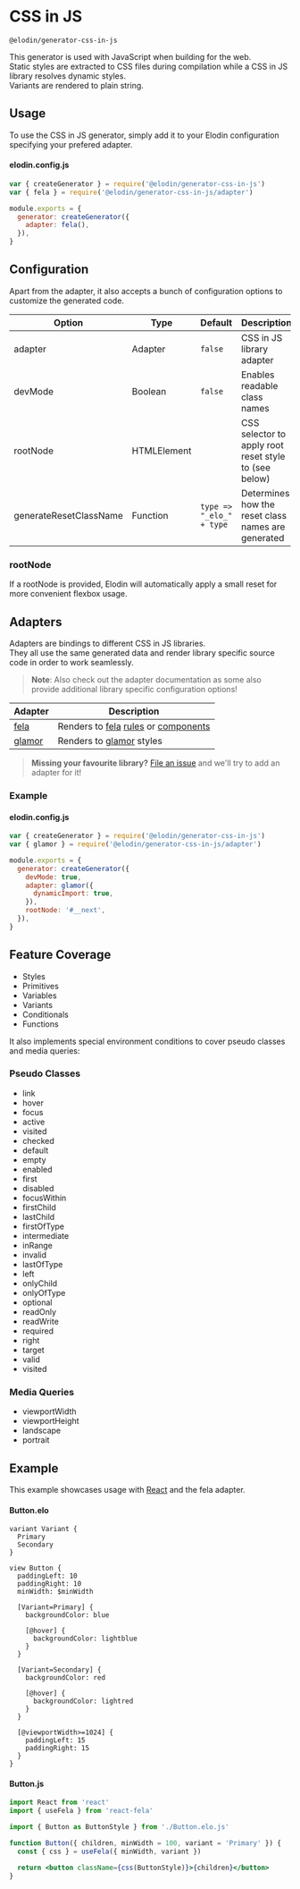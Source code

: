 

# CSS in JS

`@elodin/generator-css-in-js`

This generator is used with JavaScript when building for the web.<br />
Static styles are extracted to CSS files during compilation while a CSS in JS library resolves dynamic styles.<br/>
Variants are rendered to plain string.

## Usage

To use the CSS in JS generator, simply add it to your Elodin configuration specifying your prefered adapter.

#### elodin.config.js

```javascript
var { createGenerator } = require('@elodin/generator-css-in-js')
var { fela } = require('@elodin/generator-css-in-js/adapter')

module.exports = {
  generator: createGenerator({
    adapter: fela(),
  }),
}
```

## Configuration

Apart from the adapter, it also accepts a bunch of configuration options to customize the generated code.

| Option                 | Type        | Default                  | Description                                           |
| ---------------------- | ----------- | ------------------------ | ----------------------------------------------------- |
| adapter                | Adapter     | `false`                  | CSS in JS library adapter                             |
| devMode                | Boolean     | `false`                  | Enables readable class names                          |
| rootNode               | HTMLElement |                          | CSS selector to apply root reset style to (see below) |
| generateResetClassName | Function    | `type => "_elo_" + type` | Determines how the reset class names are generated    |

### rootNode

If a rootNode is provided, Elodin will automatically apply a small reset for more convenient flexbox usage.

## Adapters

Adapters are bindings to different CSS in JS libraries.<br />
They all use the same generated data and render library specific source code in order to work seamlessly.<br />

> **Note**: Also check out the adapter documentation as some also provide additional library specific configuration options!

| Adapter                                             | Description                                                                                                                                                         |
| --------------------------------------------------- | ------------------------------------------------------------------------------------------------------------------------------------------------------------------- |
| [fela](/docs/targets/javascript/css-in-js/fela)     | Renders to [fela](http://fela.js.org) [rules](http://fela.js.org/docs/basics/Rules.html) or [components](http://fela.js.org/docs/api/bindings/createComponent.html) |
| [glamor](/docs/targets/javascript/css-in-js/glamor) | Renders to [glamor](https://github.com/threepointone/glamor) styles                                                                                                 |

> **Missing your favourite library?** [File an issue](https://github.com/robinweser/elodin/issues/new) and we'll try to add an adapter for it!

### Example

#### elodin.config.js

```javascript
var { createGenerator } = require('@elodin/generator-css-in-js')
var { glamor } = require('@elodin/generator-css-in-js/adapter')

module.exports = {
  generator: createGenerator({
    devMode: true,
    adapter: glamor({
      dynamicImport: true,
    }),
    rootNode: '#__next',
  }),
}
```

## Feature Coverage

- Styles
- Primitives
- Variables
- Variants
- Conditionals
- Functions

It also implements special environment conditions to cover pseudo classes and media queries:

### Pseudo Classes

- link
- hover
- focus
- active
- visited
- checked
- default
- empty
- enabled
- first
- disabled
- focusWithin
- firstChild
- lastChild
- firstOfType
- intermediate
- inRange
- invalid
- lastOfType
- left
- onlyChild
- onlyOfType
- optional
- readOnly
- readWrite
- required
- right
- target
- valid
- visited

### Media Queries

- viewportWidth
- viewportHeight
- landscape
- portrait

## Example

This example showcases usage with [React](https://reactjs.org) and the fela adapter.<br />

#### Button.elo

```elo
variant Variant {
  Primary
  Secondary
}

view Button {
  paddingLeft: 10
  paddingRight: 10
  minWidth: $minWidth

  [Variant=Primary] {
    backgroundColor: blue

    [@hover] {
      backgroundColor: lightblue
    }
  }

  [Variant=Secondary] {
    backgroundColor: red

    [@hover] {
      backgroundColor: lightred
    }
  }

  [@viewportWidth>=1024] {
    paddingLeft: 15
    paddingRight: 15
  }
}
```

#### Button.js

```jsx
import React from 'react'
import { useFela } from 'react-fela'

import { Button as ButtonStyle } from './Button.elo.js'

function Button({ children, minWidth = 100, variant = 'Primary' }) {
  const { css } = useFela({ minWidth, variant })

  return <button className={css(ButtonStyle)}>{children}</button>
}
```
